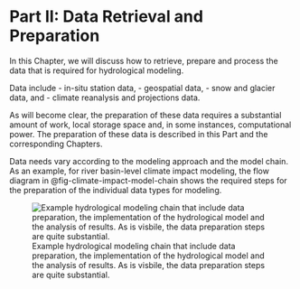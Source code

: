 # Part II: Data Retrieval and Preparation {#sec-data}

In this Chapter, we will discuss how to retrieve, prepare and process the data that is required for hydrological modeling.

Data include
- in-situ station data,
- geospatial data,
- snow and glacier data, and
- climate reanalysis and projections data.

As will become clear, the preparation of these data requires a substantial amount of work, local storage space and, in some instances, computational power. The preparation of these data is described in this Part and the corresponding Chapters.

Data needs vary according to the modeling approach and the model chain. As an example, for river basin-level climate impact modeling, the flow diagram in @fig-climate-impact-model-chain shows the required steps for the preparation of the individual data types for modeling.

![Example hydrological modeling chain that include data preparation, the implementation of the hydrological model and the analysis of results. As is visbile, the data preparation steps are quite substantial.](images/data/model_chain_cmip6_v3.png){#fig-climate-impact-model-chain}







